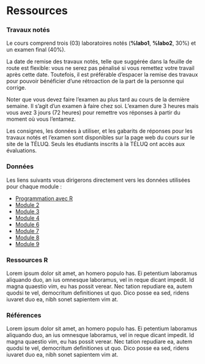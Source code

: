 \mainmatter


# Ressources {-}

### Travaux notés {-}

Le cours comprend trois (03) laboratoires notés (**%labo1**, **%labo2**, 30%) et un examen final (40%). 
<!--notes dans les gabarits pour l'examen 40pts et le labo3 30pts-->

La date de remise des travaux notés, telle que suggérée dans la feuille de route est flexible: vous ne serez pas pénalisé si vous remettez votre travail après cette date. Toutefois, il est préférable d’espacer la remise des travaux pour pouvoir bénéficier d’une rétroaction de la part de la personne qui corrige.

Noter que vous devez faire l’examen au plus tard au cours de la dernière semaine. Il s’agit d’un examen à faire chez soi. L’examen dure 3 heures mais vous avez 3 jours (72 heures) pour remettre vos réponses à partir du moment où vous l’entamez.

Les consignes, les données à utiliser, et les gabarits de réponses pour les travaux notés et l’examen sont disponibles sur la page web du cours sur le site de la TÉLUQ<!--lien du site à ajouter-->. Seuls les étudiants inscrits à la TÉLUQ ont accès aux évaluations.



### Données {-}

Les liens suivants vous dirigerons directement vers les données utilisées pour chaque module :

  - [Programmation avec R](https://github.com/sci1018/sci1018_data/raw/main/Guide_R_2.zip)
  - [Module 2](https://github.com/sci1018/sci1018_data/raw/main/Module_2.zip)
  - [Module 3](https://github.com/sci1018/sci1018_data/raw/main/Module_3.zip)
  - [Module 4](https://github.com/sci1018/sci1018_data/raw/main/Module_4.zip)
  - [Module 6](https://github.com/sci1018/sci1018_data/raw/main/Module_6.zip)
  - [Module 7](https://github.com/sci1018/sci1018_data/raw/main/Module_7.zip)
  - [Module 8](https://github.com/sci1018/sci1018_data/raw/main/Module_8.zip)
  - [Module 9](https://github.com/sci1018/sci1018_data/raw/main/Module_9.zip)

### Ressources R {-}

Lorem ipsum dolor sit amet, an homero populo has. Ei petentium laboramus aliquando duo, an ius omnesque laboramus, vel in reque dicant impedit. Id magna quaestio vim, eu has possit verear. Nec tation repudiare ea, autem quodsi te vel, democritum definitiones ut quo. Dico posse ea sed, ridens iuvaret duo ea, nibh sonet sapientem vim at.

### Références {-}

Lorem ipsum dolor sit amet, an homero populo has. Ei petentium laboramus aliquando duo, an ius omnesque laboramus, vel in reque dicant impedit. Id magna quaestio vim, eu has possit verear. Nec tation repudiare ea, autem quodsi te vel, democritum definitiones ut quo. Dico posse ea sed, ridens iuvaret duo ea, nibh sonet sapientem vim at.
